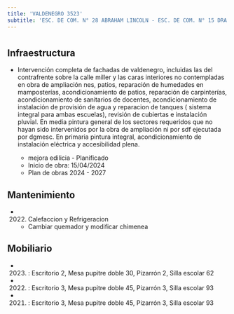 ```yaml
---
title: 'VALDENEGRO 3523'
subtitle: 'ESC. DE COM. N° 28 ABRAHAM LINCOLN - ESC. DE COM. N° 15 DRA. CECILIA GRIERSON'
---
```


#
## Infraestructura

* Intervención completa de fachadas de valdenegro, incluidas las del contrafrente sobre la calle miller y las caras interiores no contempladas en obra de ampliación nes, patios, reparación de humedades en mamposterías, acondicionamiento de patios, reparación de carpinterías, acondicionamiento de sanitarios de docentes, acondicionamiento de instalación de provisión de agua y reparacion de tanques ( sistema integral para ambas escuelas), revisión de cubiertas e instalación pluvial.
En media pintura general de los sectores requeridos que no hayan sido intervenidos por la obra de ampliación ni por sdf ejecutada por dgmesc.
En primaria pintura integral, acondicionamiento de instalación eléctrica y accesibilidad plena.
 
    + mejora edilicia - Planificado 
    + Inicio de obra: 15/04/2024 
    + Plan de obras 2024 - 2027 






## Mantenimiento

*  (2022) Calefaccion y Refrigeracion 
    + Cambiar quemador y modificar chimenea





## Mobiliario

*  (2023) : Escritorio 2, Mesa pupitre doble 30, Pizarrón 2, Silla escolar 62 

*  (2022) : Escritorio 3, Mesa pupitre doble 45, Pizarrón 3, Silla escolar 93 

*  (2021) : Escritorio 3, Mesa pupitre doble 45, Pizarrón 3, Silla escolar 93 



